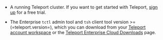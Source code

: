 - A running Teleport cluster. If you want to get started with Teleport, [sign
  up](https://goteleport.com/signup) for a free trial.

- The Enterprise `tctl` admin tool and `tsh` client tool version >=
  (=teleport.version=), which you can download from your [Teleport account
  workspace](https://teleport.sh) or the [Teleport Enterprise Cloud
  Downloads](../choose-an-edition/teleport-cloud/downloads.mdx) page.
